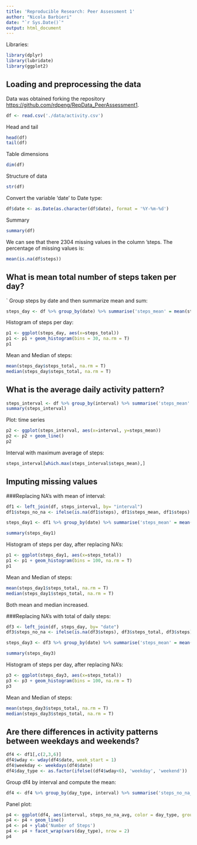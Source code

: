 ```yaml
---
title: 'Reproducible Research: Peer Assessment 1'
author: "Nicola Barbieri"
date: "`r Sys.Date()`"
output: html_document
---
```


Libraries:
```r
library(dplyr)
library(lubridate)
library(ggplot2)
```


## Loading and preprocessing the data
Data was obtained forking the repository [https://github.com/rdpeng/RepData_PeerAssessment1](https://github.com/rdpeng/RepData_PeerAssessment1).

```r
df <- read.csv('./data/activity.csv')
```

Head and tail

```r
head(df)
tail(df)
```

Table dimensions

```r
dim(df)
```

Structure of data

```r
str(df)
```



Convert the variable 'date' to Date type:

```r
df$date <- as.Date(as.character(df$date), format = '%Y-%m-%d')
```
Summary

```r
summary(df)
```

We can see that there 2304 missing values in the column 'steps.
The percentage of missing values is:

```r
mean(is.na(df$steps))
```

## What is mean total number of steps taken per day?

`
Group steps by date and then summarize mean and sum:
```r
steps_day <- df %>% group_by(date) %>% summarise('steps_mean' = mean(steps, na.rm = T), 'steps_total' = sum(steps, na.rm = T))
```



Histogram of steps per day:

```r

p1 <- ggplot(steps_day, aes(x=steps_total)) 
p1 <- p1 + geom_histogram(bins = 30, na.rm = T)
p1
```

Mean and Median of steps:

```r
mean(steps_day$steps_total, na.rm = T)
median(steps_day$steps_total, na.rm = T)
```


## What is the average daily activity pattern?

```r

steps_interval <- df %>% group_by(interval) %>% summarise('steps_mean' = mean(steps, na.rm = T), 'steps_median' = median(steps, na.rm = T))
summary(steps_interval)
```
Plot: time series

```r
p2 <- ggplot(steps_interval, aes(x=interval, y=steps_mean))
p2 <- p2 + geom_line()
p2
```

Interval with maximum average of steps:

```r
steps_interval[which.max(steps_interval$steps_mean),]
```

## Imputing missing values

###Replacing NA's with mean of interval:

```r
df1 <- left_join(df, steps_interval, by= "interval")
df1$steps_no_na <- ifelse(is.na(df1$steps), df1$steps_mean, df1$steps)

steps_day1 <- df1 %>% group_by(date) %>% summarise('steps_mean' = mean(steps_no_na, na.rm = T), 'steps_total' = sum(steps_no_na, na.rm = T))

summary(steps_day1)
```

Histogram of steps per day, after replacing NA's:

```r

p1 <- ggplot(steps_day1, aes(x=steps_total)) 
p1 <- p1 + geom_histogram(bins = 100, na.rm = T)
p1
```


Mean and Median of steps:

```r
mean(steps_day1$steps_total, na.rm = T)
median(steps_day1$steps_total, na.rm = T)
```

Both mean and median increased.


###Replacing NA's with total of daily steps:

```r

df3 <- left_join(df, steps_day, by= "date")
df3$steps_no_na <- ifelse(is.na(df3$steps), df3$steps_total, df3$steps)

steps_day3 <- df3 %>% group_by(date) %>% summarise('steps_mean' = mean(steps_no_na, na.rm = T), 'steps_total' = sum(steps_no_na, na.rm = T))

summary(steps_day3)
```

Histogram of steps per day, after replacing NA's:

```r
p3 <- ggplot(steps_day3, aes(x=steps_total)) 
p3 <- p3 + geom_histogram(bins = 100, na.rm = T)
p3
```


Mean and Median of steps:

```r
mean(steps_day3$steps_total, na.rm = T)
median(steps_day3$steps_total, na.rm = T)
```


## Are there differences in activity patterns between weekdays and weekends?

```r
df4 <- df1[,c(2,3,6)]
df4$wday <- wday(df4$date, week_start = 1)
df4$weekday <- weekdays(df4$date)
df4$day_type <- as.factor(ifelse((df4$wday<6), 'weekday', 'weekend'))
```

Group df4 by interval and compute the mean:

```r
df4 <- df4 %>% group_by(day_type, interval) %>% summarise('steps_no_na_avg' = mean(steps_no_na))
```



Panel plot:

```r
p4 <- ggplot(df4, aes(interval, steps_no_na_avg, color = day_type, group = day_type))
p4 <- p4 + geom_line()
p4 <- p4 + ylab('Number of Steps')
p4 <- p4 + facet_wrap(vars(day_type), nrow = 2)
p4
```

